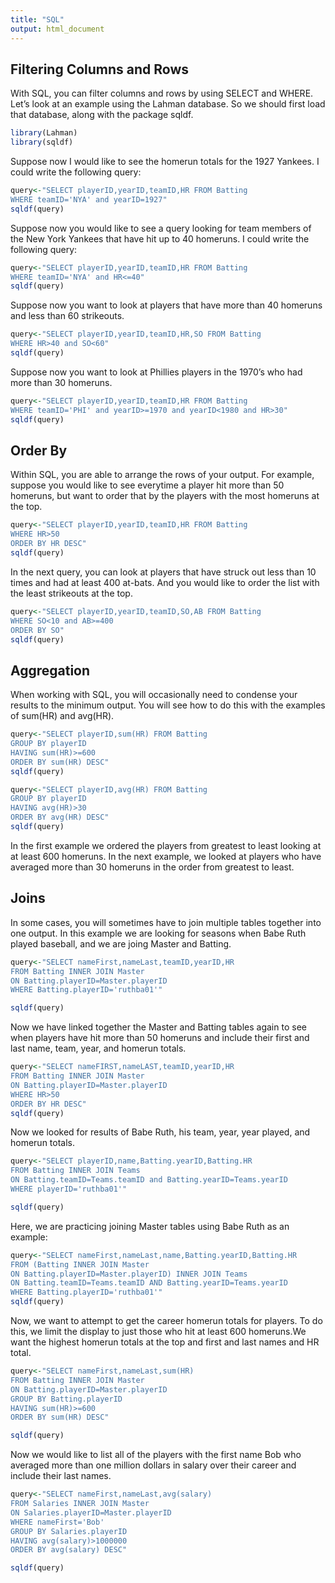```yaml
---
title: "SQL"
output: html_document
---
```


## Filtering Columns and Rows

With SQL, you can filter columns and rows by using SELECT and WHERE.  Let's look at an example using the Lahman database. So we should first load that database, along with the package sqldf.

```r
library(Lahman)
library(sqldf)
```

Suppose now I would like to see the homerun totals for the 1927 Yankees. I could write the following query: 

```r
query<-"SELECT playerID,yearID,teamID,HR FROM Batting
WHERE teamID='NYA' and yearID=1927"
sqldf(query)
```

Suppose now you would like to see a query looking for team members of the New York Yankees that have hit up to 40 homeruns. I could write the following query:

```r
query<-"SELECT playerID,yearID,teamID,HR FROM Batting
WHERE teamID='NYA' and HR<=40"
sqldf(query)
```
Suppose now you want to look at players that have more than 40 homeruns and less than 60 strikeouts.
```r
query<-"SELECT playerID,yearID,teamID,HR,SO FROM Batting
WHERE HR>40 and SO<60"
sqldf(query)
```
Suppose now you want to look at Phillies players in the 1970's who had more than 30 homeruns.
```r
query<-"SELECT playerID,yearID,teamID,HR FROM Batting
WHERE teamID='PHI' and yearID>=1970 and yearID<1980 and HR>30"
sqldf(query)
```
## Order By

Within SQL, you are able to arrange the rows of your output. For example, suppose you would like to see everytime a player hit more than 50 homeruns, but want to order that by the players with the most homeruns at the top. 
```r
query<-"SELECT playerID,yearID,teamID,HR FROM Batting
WHERE HR>50
ORDER BY HR DESC"
sqldf(query)
```
In the next query, you can look at players that have struck out less than 10 times and had at least 400 at-bats. And you would like to order the list with the least strikeouts at the top. 
```r
query<-"SELECT playerID,yearID,teamID,SO,AB FROM Batting
WHERE SO<10 and AB>=400
ORDER BY SO"
sqldf(query)
```

## Aggregation 

When working with SQL, you will occasionally need to condense your results to the minimum output. You will see how to do this with the examples of sum(HR) and avg(HR).
```r
query<-"SELECT playerID,sum(HR) FROM Batting
GROUP BY playerID
HAVING sum(HR)>=600
ORDER BY sum(HR) DESC"
sqldf(query)
```

```r
query<-"SELECT playerID,avg(HR) FROM Batting
GROUP BY playerID
HAVING avg(HR)>30
ORDER BY avg(HR) DESC"
sqldf(query)
```
In the first example we ordered the players from greatest to least looking at at least 600 homeruns. In the next example, we looked at players who have averaged more than 30 homeruns in the order from greatest to least.

## Joins

In some cases, you will sometimes have to join multiple tables together into one output. In this example we are looking for seasons when Babe Ruth played baseball, and we are joing Master and Batting.
```r
query<-"SELECT nameFirst,nameLast,teamID,yearID,HR
FROM Batting INNER JOIN Master
ON Batting.playerID=Master.playerID
WHERE Batting.playerID='ruthba01'"

sqldf(query)
```
Now we have linked together the Master and Batting tables again to see when players have hit more than 50 homeruns and include their first and last name, team, year, and homerun totals.
```r
query<-"SELECT nameFIRST,nameLAST,teamID,yearID,HR
FROM Batting INNER JOIN Master
ON Batting.playerID=Master.playerID
WHERE HR>50
ORDER BY HR DESC"
sqldf(query)
```
Now we looked for results of Babe Ruth, his team, year, year played, and homerun totals.
```r
query<-"SELECT playerID,name,Batting.yearID,Batting.HR
FROM Batting INNER JOIN Teams
ON Batting.teamID=Teams.teamID and Batting.yearID=Teams.yearID
WHERE playerID='ruthba01'"

sqldf(query)
```
Here, we are practicing joining Master tables using Babe Ruth as an example:
```r
query<-"SELECT nameFirst,nameLast,name,Batting.yearID,Batting.HR
FROM (Batting INNER JOIN Master
ON Batting.playerID=Master.playerID) INNER JOIN Teams
ON Batting.teamID=Teams.teamID AND Batting.yearID=Teams.yearID
WHERE Batting.playerID='ruthba01'"
sqldf(query)
```
Now, we want to attempt to get the career homerun totals for players. To do this, we limit the display to just those who hit at least 600 homeruns.We want the highest homerun totals at the top and first and last names and HR total. 
```r
query<-"SELECT nameFirst,nameLast,sum(HR)
FROM Batting INNER JOIN Master
ON Batting.playerID=Master.playerID
GROUP BY Batting.playerID
HAVING sum(HR)>=600
ORDER BY sum(HR) DESC"

sqldf(query)
```
Now we would like to list all of the players with the first name Bob who averaged more than one million dollars in salary over their career and include their last names.
```r
query<-"SELECT nameFirst,nameLast,avg(salary)
FROM Salaries INNER JOIN Master
ON Salaries.playerID=Master.playerID
WHERE nameFirst='Bob'
GROUP BY Salaries.playerID
HAVING avg(salary)>1000000
ORDER BY avg(salary) DESC"

sqldf(query)
```

